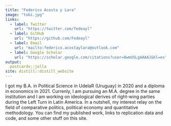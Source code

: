 ```yaml
---
title: "Federico Acosta y Lara"
image: "tobi.jpg"
links:
  - label: Twitter
    url: "https://twitter.com/fedeayl"
  - label: GitHub
    url: "https://github.com/Fedeayl"
  - label: Email
    url: "mailto:federico.acostaylara@outlook.com"
  - label: Google Scholar
    url: "https://scholar.google.com/citations?user=OwmUSLgAAAAJ&hl=es"
output:
  postcards::jolla
site: distill::distill_website
---
```

 
I got my B.A. in Political Science in UdelaR (Uruguay) in 2020 and a diploma in economics in 2021. Currenly, I am pursuing an M.A. degree in the same institution and I am working on ideological derives of right-wing parties during the Left Turn in Latin America. In a nutshell, my interest relay on the field of comparative politics, political economy and quantitative methodology. You can find my published work, links to replication data and code, and some other stuff on this site.
